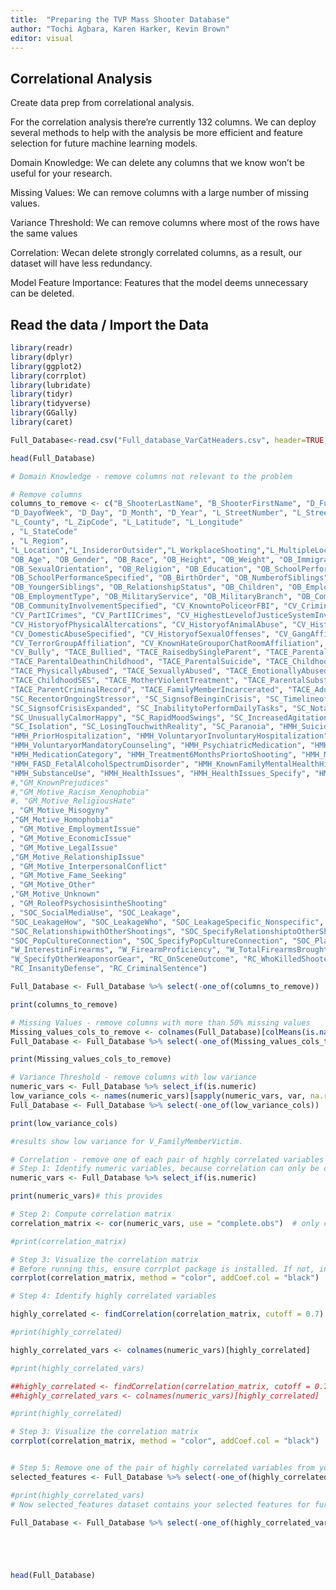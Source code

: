 ```yaml
---
title:  "Preparing the TVP Mass Shooter Database"
author: "Tochi Agbara, Karen Harker, Kevin Brown"
editor: visual
---
```


## Correlational Analysis

Create data prep from correlational analysis.

For the correlation analysis there're currently 132 columns. We can deploy several methods to help with the analysis be more efficient and feature selection for future machine learning models.

Domain Knowledge: We can delete any columns that we know won't be useful for your research.

Missing Values: We can remove columns with a large number of missing values.

Variance Threshold: We can remove columns where most of the rows have the same values

Correlation: Wecan delete strongly correlated columns, as a result, our dataset will have less redundancy.

Model Feature Importance: Features that the model deems unnecessary can be deleted.

## Read the data / Import the Data

```r

library(readr)
library(dplyr)
library(ggplot2)
library(corrplot)
library(lubridate)
library(tidyr)
library(tidyverse)
library(GGally)
library(caret)

Full_Database<-read.csv("Full_database_VarCatHeaders.csv", header=TRUE)

head(Full_Database)
```

```r
# Domain Knowledge - remove columns not relevant to the problem

# Remove columns
columns_to_remove <- c("B_ShooterLastName", "B_ShooterFirstName", "D_FullDate", 
"D_DayofWeek", "D_Day", "D_Month", "D_Year", "L_StreetNumber", "L_StreetName", "L_City",
"L_County", "L_ZipCode", "L_Latitude", "L_Longitude"
, "L_StateCode"
, "L_Region",
"L_Location","L_InsiderorOutsider","L_WorkplaceShooting","L_MultipleLocations","L_OtherLocation","L_ArmedPersononScene","L_SpecifyArmedPerson",
"OB_Age", "OB_Gender", "OB_Race", "OB_Height", "OB_Weight", "OB_Immigrant",
"OB_SexualOrientation", "OB_Religion", "OB_Education", "OB_SchoolPerformance",
"OB_SchoolPerformanceSpecified", "OB_BirthOrder", "OB_NumberofSiblings", "OB_OlderSiblings",
"OB_YoungerSiblings", "OB_RelationshipStatus", "OB_Children", "OB_EmploymentStatus",
"OB_EmploymentType", "OB_MilitaryService", "OB_MilitaryBranch", "OB_CommunityInvolvement",
"OB_CommunityInvolvementSpecified", "CV_KnowntoPoliceorFBI", "CV_CriminalRecord",
"CV_PartICrimes", "CV_PartIICrimes", "CV_HighestLevelofJusticeSystemInvolvement",
"CV_HistoryofPhysicalAltercations", "CV_HistoryofAnimalAbuse", "CV_HistoryofDomesticAbuse",
"CV_DomesticAbuseSpecified", "CV_HistoryofSexualOffenses", "CV_GangAffiliation",
"CV_TerrorGroupAffiliation", "CV_KnownHateGrouporChatRoomAffiliation", "CV_ViolentVideoGames",
"CV_Bully", "TACE_Bullied", "TACE_RaisedbySingleParent", "TACE_ParentalDivorce_Separation",
"TACE_ParentalDeathinChildhood", "TACE_ParentalSuicide", "TACE_ChildhoodTrauma",
"TACE_PhysicallyAbused", "TACE_SexuallyAbused", "TACE_EmotionallyAbused", "TACE_Neglected",
"TACE_ChildhoodSES", "TACE_MotherViolentTreatment", "TACE_ParentalSubstanceAbuse",
"TACE_ParentCriminalRecord", "TACE_FamilyMemberIncarcerated", "TACE_AdultTrauma",
"SC_RecentorOngoingStressor", "SC_SignsofBeinginCrisis", "SC_TimelineofSignsofCrisis",
"SC_SignsofCrisisExpanded", "SC_InabilitytoPerformDailyTasks", "SC_NotablyDepressedMood",
"SC_UnusuallyCalmorHappy", "SC_RapidMoodSwings", "SC_IncreasedAgitation", "SC_AbusiveBehavior",
"SC_Isolation", "SC_LosingTouchwithReality", "SC_Paranoia", "HMH_Suicidality",
"HMH_PriorHospitalization", "HMH_VoluntaryorInvoluntaryHospitalization", "HMH_PriorCounseling",
"HMH_VoluntaryorMandatoryCounseling", "HMH_PsychiatricMedication", "HMH_PsychiatricMedicationSpecified",
"HMH_MedicationCategory", "HMH_Treatment6MonthsPriortoShooting", "HMH_MentalIllness",
"HMH_FASD_FetalAlcoholSpectrumDisorder", "HMH_KnownFamilyMentalHealthHistory", "HMH_AutismSpectrum",
"HMH_SubstanceUse", "HMH_HealthIssues", "HMH_HealthIssues_Specify", "HMH_HeadInjury_PossibleTBI"
#,"GM_KnownPrejudices"
#,"GM_Motive_Racism_Xenophobia"
#, "GM_Motive_ReligiousHate"
, "GM_Motive_Misogyny"
,"GM_Motive_Homophobia"
, "GM_Motive_EmploymentIssue"
, "GM_Motive_EconomicIssue"
, "GM_Motive_LegalIssue"
,"GM_Motive_RelationshipIssue"
, "GM_Motive_InterpersonalConflict"
, "GM_Motive_Fame_Seeking"
, "GM_Motive_Other"
,"GM_Motive_Unknown"
, "GM_RoleofPsychosisintheShooting"
, "SOC_SocialMediaUse", "SOC_Leakage",
"SOC_LeakageHow", "SOC_LeakageWho", "SOC_LeakageSpecific_Nonspecific", "SOC_InterestinPastMassViolence",
"SOC_RelationshipwithOtherShootings", "SOC_SpecifyRelationshiptoOtherShootings", "SOC_LegacyToken",
"SOC_PopCultureConnection", "SOC_SpecifyPopCultureConnection", "SOC_Planning", "SOC_Performance",
"W_InterestinFirearms", "W_FirearmProficiency", "W_TotalFirearmsBroughttotheScene", "W_OtherWeaponsorGear",
"W_SpecifyOtherWeaponsorGear", "RC_OnSceneOutcome", "RC_WhoKilledShooterOnScene", "RC_AttempttoFlee",
"RC_InsanityDefense", "RC_CriminalSentence")

Full_Database <- Full_Database %>% select(-one_of(columns_to_remove))

print(columns_to_remove)
```

```r


# Missing Values - remove columns with more than 50% missing values
Missing_values_cols_to_remove <- colnames(Full_Database)[colMeans(is.na(Full_Database)) > 0.5]
Full_Database <- Full_Database %>% select(-one_of(Missing_values_cols_to_remove))

print(Missing_values_cols_to_remove)
```

```r


# Variance Threshold - remove columns with low variance
numeric_vars <- Full_Database %>% select_if(is.numeric)
low_variance_cols <- names(numeric_vars)[sapply(numeric_vars, var, na.rm = TRUE) < 0.1]
Full_Database <- Full_Database %>% select(-one_of(low_variance_cols))

print(low_variance_cols)

#results show low variance for V_FamilyMemberVictim.
```

```r

# Correlation - remove one of each pair of highly correlated variables
# Step 1: Identify numeric variables, because correlation can only be calculated for numeric variables
numeric_vars <- Full_Database %>% select_if(is.numeric)

print(numeric_vars)# this provides

# Step 2: Compute correlation matrix
correlation_matrix <- cor(numeric_vars, use = "complete.obs")  # only compute for complete observations

#print(correlation_matrix)

# Step 3: Visualize the correlation matrix
# Before running this, ensure corrplot package is installed. If not, install it using: install.packages('corrplot')
corrplot(correlation_matrix, method = "color", addCoef.col = "black")

# Step 4: Identify highly correlated variables

highly_correlated <- findCorrelation(correlation_matrix, cutoff = 0.7)  # here 0.7 is the absolute correlation coefficient above which variables are considered highly correlated

#print(highly_correlated)

highly_correlated_vars <- colnames(numeric_vars)[highly_correlated]

#print(highly_correlated_vars)

##highly_correlated <- findCorrelation(correlation_matrix, cutoff = 0.7)
##highly_correlated_vars <- colnames(numeric_vars)[highly_correlated]

#print(highly_correlated)

# Step 3: Visualize the correlation matrix
corrplot(correlation_matrix, method = "color", addCoef.col = "black")


# Step 5: Remove one of the pair of highly correlated variables from your data
selected_features <- Full_Database %>% select(-one_of(highly_correlated_vars))

#print(highly_correlated_vars)
# Now selected_features dataset contains your selected features for further analysis

Full_Database <- Full_Database %>% select(-one_of(highly_correlated_vars))






```

```r


head(Full_Database)
```

